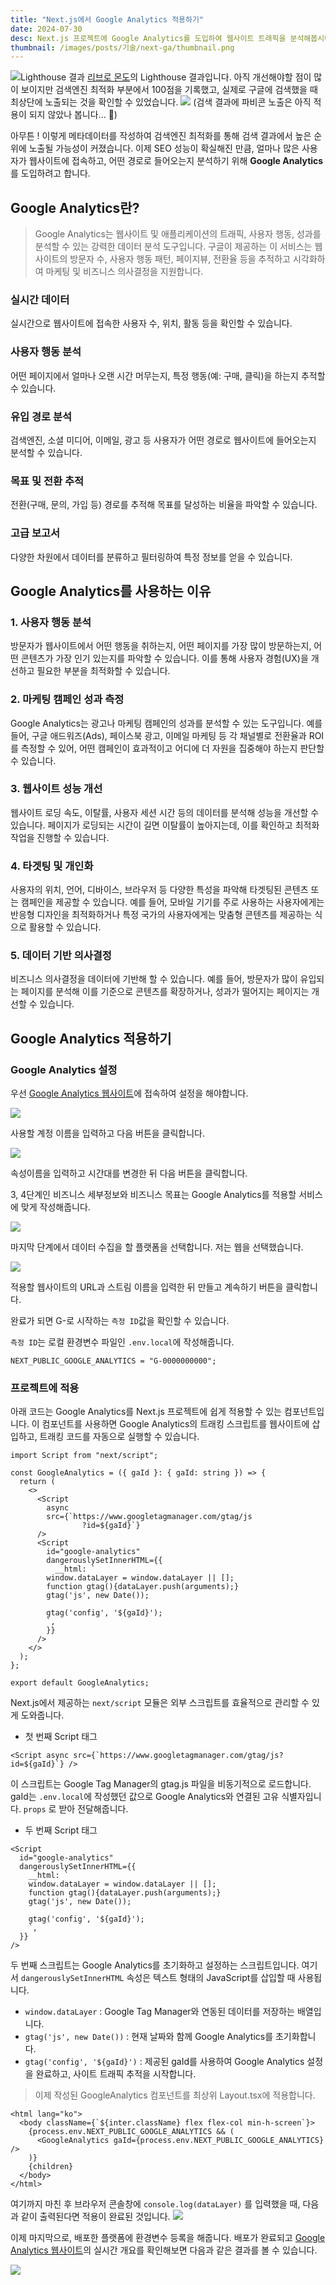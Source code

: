 ```yaml
---
title: "Next.js에서 Google Analytics 적용하기"
date: 2024-07-30
desc: Next.js 프로젝트에 Google Analytics를 도입하여 웹사이트 트래픽을 분석해봅시다
thumbnail: /images/posts/기술/next-ga/thumbnail.png
---
```


![Lighthouse 결과](https://velog.velcdn.com/images/gustjd3834/post/6aa86c2a-9cef-49d1-8ce5-2afc71cd4ede/image.png)
[리브로 몬도](https://www.libromondo.shop/)의 Lighthouse 결과입니다.
아직 개선해야할 점이 많이 보이지만 검색엔진 최적화 부분에서 100점을 기록했고,
실제로 구글에 검색했을 때 최상단에 노출되는 것을 확인할 수 있었습니다.
![](https://velog.velcdn.com/images/gustjd3834/post/1fa8f625-f172-499d-81c8-c67e596ef053/image.png)
(검색 결과에 파비콘 노출은 아직 적용이 되지 않았나 봅니다... 🥲)

아무튼 ! 이렇게 메타데이터를 작성하여 검색엔진 최적화를 통해 검색 결과에서 높은 순위에 노출될 가능성이 커졌습니다. 이제 SEO 성능이 확실해진 만큼, 얼마나 많은 사용자가 웹사이트에 접속하고, 어떤 경로로 들어오는지 분석하기 위해 **Google Analytics**를 도입하려고 합니다.

## Google Analytics란?

> Google Analytics는 웹사이트 및 애플리케이션의 트래픽, 사용자 행동, 성과를 분석할 수 있는 강력한 데이터 분석 도구입니다. 구글이 제공하는 이 서비스는 웹사이트의 방문자 수, 사용자 행동 패턴, 페이지뷰, 전환율 등을 추적하고 시각화하여 마케팅 및 비즈니스 의사결정을 지원합니다.

### 실시간 데이터

실시간으로 웹사이트에 접속한 사용자 수, 위치, 활동 등을 확인할 수 있습니다.

### 사용자 행동 분석

어떤 페이지에서 얼마나 오랜 시간 머무는지, 특정 행동(예: 구매, 클릭)을 하는지 추적할 수 있습니다.

### 유입 경로 분석

검색엔진, 소셜 미디어, 이메일, 광고 등 사용자가 어떤 경로로 웹사이트에 들어오는지 분석할 수 있습니다.

### 목표 및 전환 추적

전환(구매, 문의, 가입 등) 경로를 추적해 목표를 달성하는 비율을 파악할 수 있습니다.

### 고급 보고서

다양한 차원에서 데이터를 분류하고 필터링하여 특정 정보를 얻을 수 있습니다.

## Google Analytics를 사용하는 이유

### 1. 사용자 행동 분석

방문자가 웹사이트에서 어떤 행동을 취하는지, 어떤 페이지를 가장 많이 방문하는지, 어떤 콘텐츠가 가장 인기 있는지를 파악할 수 있습니다. 이를 통해 사용자 경험(UX)을 개선하고 필요한 부분을 최적화할 수 있습니다.

### 2. 마케팅 캠페인 성과 측정

Google Analytics는 광고나 마케팅 캠페인의 성과를 분석할 수 있는 도구입니다. 예를 들어, 구글 애드워즈(Ads), 페이스북 광고, 이메일 마케팅 등 각 채널별로 전환율과 ROI를 측정할 수 있어, 어떤 캠페인이 효과적이고 어디에 더 자원을 집중해야 하는지 판단할 수 있습니다.

### 3. 웹사이트 성능 개선

웹사이트 로딩 속도, 이탈률, 사용자 세션 시간 등의 데이터를 분석해 성능을 개선할 수 있습니다. 페이지가 로딩되는 시간이 길면 이탈률이 높아지는데, 이를 확인하고 최적화 작업을 진행할 수 있습니다.

### 4. 타겟팅 및 개인화

사용자의 위치, 언어, 디바이스, 브라우저 등 다양한 특성을 파악해 타겟팅된 콘텐츠 또는 캠페인을 제공할 수 있습니다. 예를 들어, 모바일 기기를 주로 사용하는 사용자에게는 반응형 디자인을 최적화하거나 특정 국가의 사용자에게는 맞춤형 콘텐츠를 제공하는 식으로 활용할 수 있습니다.

### 5. 데이터 기반 의사결정

비즈니스 의사결정을 데이터에 기반해 할 수 있습니다. 예를 들어, 방문자가 많이 유입되는 페이지를 분석해 이를 기준으로 콘텐츠를 확장하거나, 성과가 떨어지는 페이지는 개선할 수 있습니다.

## Google Analytics 적용하기

### Google Analytics 설정

우선 [Google Analytics 웹사이트](https://analytics.google.com/)에 접속하여 설정을 해야합니다.

![](https://velog.velcdn.com/images/gustjd3834/post/53f2c258-a02a-4b62-8771-2569a1faec85/image.png)

사용할 계정 이름을 입력하고 다음 버튼을 클릭합니다.

![](https://velog.velcdn.com/images/gustjd3834/post/748d6f7c-e501-44ee-8de2-253648b0dd44/image.png)

속성이름을 입력하고 시간대를 변경한 뒤 다음 버튼을 클릭합니다.

3, 4단계인 비즈니스 세부정보와 비즈니스 목표는 Google Analytics를 적용할 서비스에 맞게 작성해줍니다.

![](https://velog.velcdn.com/images/gustjd3834/post/4d6fd5d4-8aad-4043-9ed0-552b627a257c/image.png)

마지막 단계에서 데이터 수집을 할 플랫폼을 선택합니다.
저는 웹을 선택했습니다.

![](https://velog.velcdn.com/images/gustjd3834/post/e3669659-6b0f-4258-b204-13a9677045b1/image.png)

적용할 웹사이트의 URL과 스트림 이름을 입력한 뒤 만들고 계속하기 버튼을 클릭합니다.

완료가 되면 G-로 시작하는 `측정 ID`값을 확인할 수 있습니다.

`측정 ID`는 로컬 환경변수 파일인 `.env.local`에 작성해줍니다.

```env
NEXT_PUBLIC_GOOGLE_ANALYTICS = "G-0000000000";
```

### 프로젝트에 적용

아래 코드는 Google Analytics를 Next.js 프로젝트에 쉽게 적용할 수 있는 컴포넌트입니다.
이 컴포넌트를 사용하면 Google Analytics의 트래킹 스크립트를 웹사이트에 삽입하고, 트래킹 코드를 자동으로 실행할 수 있습니다.

```tsx
import Script from "next/script";

const GoogleAnalytics = ({ gaId }: { gaId: string }) => {
  return (
    <>
      <Script
        async
        src={`https://www.googletagmanager.com/gtag/js
				?id=${gaId}`}
      />
      <Script
        id="google-analytics"
        dangerouslySetInnerHTML={{
          __html: `
		window.dataLayer = window.dataLayer || [];
		function gtag(){dataLayer.push(arguments);}
		gtag('js', new Date());

		gtag('config', '${gaId}');
		`,
        }}
      />
    </>
  );
};

export default GoogleAnalytics;
```

Next.js에서 제공하는 `next/script` 모듈은 외부 스크립트를 효율적으로 관리할 수 있게 도와줍니다.

- 첫 번째 Script 태그

```tsx
<Script async src={`https://www.googletagmanager.com/gtag/js?id=${gaId}`} />
```

이 스크립트는 Google Tag Manager의 gtag.js 파일을 비동기적으로 로드합니다.
gaId는 `.env.local`에 작성했던 값으로 Google Analytics와 연결된 고유 식별자입니다.
`props` 로 받아 전달해줍니다.

- 두 번째 Script 태그

```tsx
<Script
  id="google-analytics"
  dangerouslySetInnerHTML={{
    __html: `
  	window.dataLayer = window.dataLayer || [];
  	function gtag(){dataLayer.push(arguments);}
  	gtag('js', new Date());

  	gtag('config', '${gaId}');
  	`,
  }}
/>
```

두 번째 스크립트는 Google Analytics를 초기화하고 설정하는 스크립트입니다.
여기서 `dangerouslySetInnerHTML` 속성은 텍스트 형태의 JavaScript를 삽입할 때 사용됩니다.

- `window.dataLayer` : Google Tag Manager와 연동된 데이터를 저장하는 배열입니다.
- `gtag('js', new Date())` : 현재 날짜와 함께 Google Analytics를 초기화합니다.
- `gtag('config', '${gaId}')` : 제공된 gaId를 사용하여 Google Analytics 설정을 완료하고, 사이트 트래픽 추적을 시작합니다.

> 이제 작성된 GoogleAnalytics 컴포넌트를 최상위 Layout.tsx에 적용합니다.

```tsx
<html lang="ko">
  <body className={`${inter.className} flex flex-col min-h-screen`}>
    {process.env.NEXT_PUBLIC_GOOGLE_ANALYTICS && (
      <GoogleAnalytics gaId={process.env.NEXT_PUBLIC_GOOGLE_ANALYTICS} />
    )}
    {children}
  </body>
</html>
```

여기까지 마친 후 브라우저 콘솔창에 `console.log(dataLayer)` 를 입력했을 때,
다음과 같이 출력된다면 적용이 완료된 것입니다.
![](https://velog.velcdn.com/images/gustjd3834/post/b49c93c6-6707-4dab-867d-5439ebc22821/image.png)

이제 마지막으로, 배포한 플랫폼에 환경변수 등록을 해줍니다.
배포가 완료되고 [Google Analytics 웹사이트](https://analytics.google.com/)의 실시간 개요를 확인해보면 다음과 같은 결과를 볼 수 있습니다.

![](https://velog.velcdn.com/images/gustjd3834/post/15994ece-7779-4ec2-a7cc-691db121f24b/image.png)
